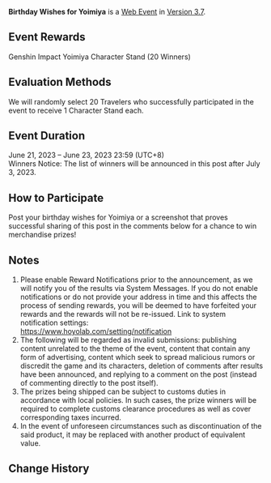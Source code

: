 {{Event
|name              = Birthday Wishes for Yoimiya
|image             = Birthday Wishes 2023-06-21 Yoimiya.png
|type              = Web
|group             = Submission
|time_known        = yes
|time_start        = 2023-06-21 12:00:00
|time_start_offset = GMT+8
|time_end          = 2023-06-23 23:59:59
|time_end_offset   = GMT+8
|link              = https://www.hoyolab.com/article/19495345
}}
{{Description|Today is Yoimiya's birthday! Share your birthday wishes for Yoimiya with your friends!<br>From now until 06/23, post your birthday wishes for Yoimiya or a screenshot that proves successful sharing of this post in the comments below for a chance to win merchandise prizes!}}
'''Birthday Wishes for Yoimiya''' is a [[Web Event]] in [[Version 3.7]].

==Event Rewards==
Genshin Impact Yoimiya Character Stand (20 Winners)

==Evaluation Methods==
We will randomly select 20 Travelers who successfully participated in the event to receive 1 Character Stand each.

==Event Duration==
June 21, 2023 – June 23, 2023 23:59 (UTC+8)<br>
Winners Notice: The list of winners will be announced in this post after July 3, 2023.

==How to Participate==
Post your birthday wishes for Yoimiya or a screenshot that proves successful sharing of this post in the comments below for a chance to win merchandise prizes!

==Notes==
# Please enable Reward Notifications prior to the announcement, as we will notify you of the results via System Messages. If you do not enable notifications or do not provide your address in time and this affects the process of sending rewards, you will be deemed to have forfeited your rewards and the rewards will not be re-issued. Link to system notification settings:<br>https://www.hoyolab.com/setting/notification
# The following will be regarded as invalid submissions: publishing content unrelated to the theme of the event, content that contain any form of advertising, content which seek to spread malicious rumors or discredit the game and its characters, deletion of comments after results have been announced, and replying to a comment on the post (instead of commenting directly to the post itself).
# The prizes being shipped can be subject to customs duties in accordance with local policies. In such cases, the prize winners will be required to complete customs clearance procedures as well as cover corresponding taxes incurred.
# In the event of unforeseen circumstances such as discontinuation of the said product, it may be replaced with another product of equivalent value.

==Change History==
{{Change History|3.7}}